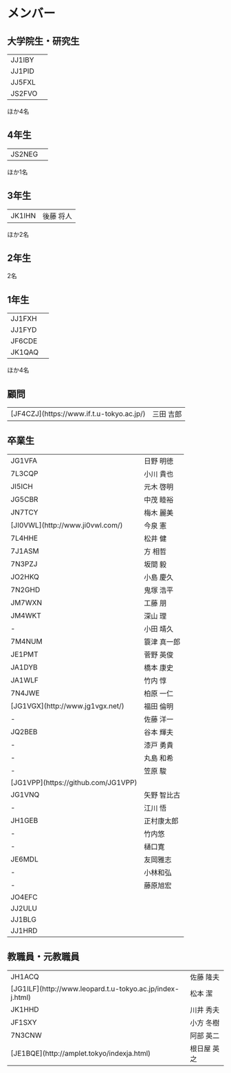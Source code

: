 # メンバー



## 大学院生・研究生

<table>
  <tbody>
    <tr>
      <td>JJ1IBY</td>
      <td></td>
    </tr>
    <tr>
      <td>JJ1PID</td>
      <td></td>
    </tr>
    <tr>
      <td>JJ5FXL</td>
      <td></td>
    </tr>
    <tr>
      <td>JS2FVO</td>
      <td></td>
    </tr>
  </tbody>
</table>
ほか4名

## 4年生

<table>
  <tbody>
    <tr>
      <td>JS2NEG</td>
      <td></td>
    </tr>
  </tbody>
</table>

ほか1名

## 3年生

<table>
  <tbody>
    <tr>
      <td>JK1IHN</td>
      <td>後藤 将人</td>
    </tr>
  </tbody>
</table>

ほか2名

## 2年生

2名

## 1年生

<table>
  <tbody>
    <tr>
      <td>JJ1FXH</td>
      <td></td>
    </tr>
    <tr>
      <td>JJ1FYD</td>
      <td></td>
    </tr>
    <tr>
      <td>JF6CDE</td>
      <td></td>
    </tr>
    <tr>
      <td>JK1QAQ</td>
      <td></td>
    </tr>
  </tbody>
</table>

ほか4名

## 顧問

<table>
  <tbody>
    <tr>
      <td>[JF4CZJ](https://www.if.t.u-tokyo.ac.jp/)</td>
      <td>三田 吉郎</td>
    </tr>
  </tbody>
</table>



## 卒業生

<table><tbody>
<tr><td>JG1VFA</td><td>日野 明徳</td></tr>
<tr><td>7L3CQP</td><td>小川 貴也</td></tr>
<tr><td>JI5ICH</td><td>元木 啓明</td></tr>
<tr><td>JG5CBR</td><td>中茂 睦裕</td></tr>
<tr><td>JN7TCY</td><td>梅木 麗美</td></tr>
<tr><td>[JI0VWL](http://www.ji0vwl.com/)</td><td>今泉 憲</td></tr>
<tr><td>7L4HHE</td><td>松井 健</td></tr>
<tr><td>7J1ASM</td><td>方 相哲</td></tr>
<tr><td>7N3PZJ</td><td>坂間 毅</td></tr>
<tr><td>JO2HKQ</td><td>小島 慶久</td></tr>
<tr><td>7N2GHD</td><td>鬼塚 浩平</td></tr>
<tr><td>JM7WXN</td><td>工藤 朋</td></tr>
<tr><td>JM4WKT</td><td>深山 理</td></tr>
<tr><td>-</td><td>小田 靖久</td></tr>
<tr><td>7M4NUM</td><td>簑津 真一郎</td></tr>
<tr><td>JE1PMT</td><td>菅野 英俊</td></tr>
<tr><td>JA1DYB</td><td>橋本 康史</td></tr>
<tr><td>JA1WLF</td><td>竹内 惇</td></tr>
<tr><td>7N4JWE</td><td>柏原 一仁</td></tr>
<tr><td>[JG1VGX](http://www.jg1vgx.net/)</td><td>福田 倫明</td></tr>
<tr><td>-</td><td>佐藤 洋一</td></tr>
<tr><td>JQ2BEB</td><td>谷本 輝夫</td></tr>
<tr><td>-</td><td>漆戸 勇貴</td></tr>
<tr><td>-</td><td>丸島 和希</td></tr>
<tr><td>-</td><td>笠原 駿</td></tr>
<tr><td>[JG1VPP](https://github.com/JG1VPP)</td><td></td></tr>
<tr><td>JG1VNQ</td><td>矢野 智比古</td></tr>
<tr><td>-</td><td>江川 悟</td></tr>
<tr><td>JH1GEB</td><td>正村康太郎</td></tr>
<tr><td>-</td><td>竹内悠</td></tr>
<tr><td>-</td><td>樋口寛</td></tr>
<tr><td>JE6MDL</td><td>友岡雅志</td></tr>
<tr><td>-</td><td>小林和弘</td></tr>
<tr><td>-</td><td>藤原旭宏</td></tr>
<tr><td>JO4EFC</td><td></td></tr>
<tr><td>JJ2ULU</td><td></td></tr>
<tr><td>JJ1BLG</td><td></td></tr>
<tr><td>JJ1HRD</td><td></td></tr>
</tbody></table>

## 教職員・元教職員

<table><tbody>
<tr><td>JH1ACQ</td><td>佐藤 隆夫</td></tr>
<tr><td>[JG1ILF](http://www.leopard.t.u-tokyo.ac.jp/index-j.html)</td><td>松本 潔</td></tr>
<tr><td>JK1HHD</td><td>川井 秀夫</td></tr>
<tr><td>JF1SXY</td><td>小方 冬樹</td></tr>
<tr><td>7N3CNW</td><td>阿部 英二</td></tr>
<tr><td>[JE1BQE](http://amplet.tokyo/indexja.html)</td><td>根日屋 英之</td></tr>
</tbody></table>